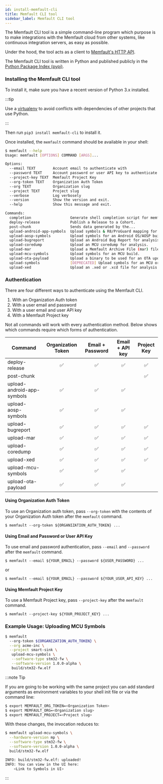 ```yaml
---
id: install-memfault-cli
title: Memfault CLI tool
sidebar_label: Memfault CLI tool
---
```



The Memfault CLI tool is a simple command-line program which purpose is to make
integrations with the Memfault cloud from other systems, like continuous
integration servers, as easy as possible.

Under the hood, the tool acts as a client to [Memfault's HTTP API](/api).

The Memfault CLI tool is written in Python and published publicly in the
[Python Package Index (pypi)](https://pypi.org/project/memfault-cli/).

### Installing the Memfault CLI tool

To install it, make sure you have a recent version of Python 3.x installed.

:::tip

Use a
[virtualenv](https://packaging.python.org/tutorials/installing-packages/#creating-virtual-environments)
to avoid conflicts with dependencies of other projects that use Python.

:::

Then run `pip3 install memfault-cli` to install it.

Once installed, the `memfault` command should be available in your shell:

```bash
$ memfault --help
Usage: memfault [OPTIONS] COMMAND [ARGS]...

Options:
  --email TEXT        Account email to authenticate with
  --password TEXT     Account password or user API key to authenticate with
  --project-key TEXT  Memfault Project Key
  --org-token TEXT    Organization Auth Token
  --org TEXT          Organization slug
  --project TEXT      Project slug
  --verbose           Log verbosely
  --version           Show the version and exit.
  --help              Show this message and exit.

Commands:
  completion                  Generate shell completion script for memfault.
  deploy-release              Publish a Release to a Cohort.
  post-chunk                  Sends data generated by the...
  upload-android-app-symbols  Upload symbols & R8/ProGuard mapping for an...
  upload-aosp-symbols         Upload symbols for an Android OS/AOSP build.
  upload-bugreport            Upload an Android Bug Report for analysis...
  upload-coredump             Upload an MCU coredump for analysis.
  upload-mar                  Upload a Memfault Archive File (mar) file...
  upload-mcu-symbols          Upload symbols for an MCU build.
  upload-ota-payload          Upload a binary to be used for an OTA update.
  upload-symbols              [DEPRECATED] Upload symbols for an MCU or...
  upload-xed                  Upload an .xed or .xcd file for analysis.
```

### Authentication

There are four different ways to authenticate using the Memfault CLI.

1. With an Organization Auth token
1. With a user email and password
1. With a user email and user API key
1. With a Memfault Project key

Not all commands will work with every authentication method. Below shows which
commands require which forms of authentication.

| Command                    | Organization Token | Email + Password | Email + API key | Project Key |
| -------------------------- | :----------------: | :--------------: | :-------------: | :---------: |
| deploy-release             |         ✅         |        ✅        |       ✅        |     ✅      |
| post-chunk                 |                    |                  |                 |     ✅      |
| upload-android-app-symbols |         ✅         |        ✅        |       ✅        |             |
| upload-aosp-symbols        |         ✅         |        ✅        |       ✅        |             |
| upload-bugreport           |         ✅         |        ✅        |       ✅        |     ✅      |
| upload-mar                 |         ✅         |        ✅        |       ✅        |     ✅      |
| upload-coredump            |         ✅         |        ✅        |       ✅        |     ✅      |
| upload-xed                 |         ✅         |        ✅        |       ✅        |     ✅      |
| upload-mcu-symbols         |         ✅         |        ✅        |       ✅        |             |
| upload-ota-payload         |         ✅         |        ✅        |       ✅        |             |

#### Using Organization Auth Token

To use an Organization auth token, pass `--org-token` with the contents of your
Organization Auth token after the `memfault` command.

```
$ memfault --org-token ${ORGANIZATION_AUTH_TOKEN} ...
```

#### Using Email and Password or User API Key

To use email and password authentication, pass `--email` and `--password` after
the `memfault` command.

```
$ memfault --email ${YOUR_EMAIL} --password ${USER_PASSWORD} ...
```

or

```
$ memfault --email ${YOUR_EMAIL} --password ${YOUR_USER_API_KEY} ...
```

#### Using Memfault Project Key

To use a Memfault Project key, pass `--project-key` after the `memfault`
command.

```
$ memfault --project-key ${YOUR_PROJECT_KEY} ...
```

### Example Usage: Uploading MCU Symbols

<AuthTokenRequiredCallout />

```bash
$ memfault
  --org-token ${ORGANIZATION_AUTH_TOKEN} \
  --org acme-inc \
  --project smart-sink \
   upload-mcu-symbols \
   --software-type stm32-fw \
   --software-version 1.0.0-alpha \
   build/stm32-fw.elf
```

:::note Tip

If you are going to be working with the same project you can add standard
arguments as environment variables to your shell init file or via the command
line:

```bash
$ export MEMFAULT_ORG_TOKEN=<Organization Token>
$ export MEMFAULT_ORG=<Organization slug>
$ export MEMFAULT_PROJECT=<Project slug>
```

With these changes, the invocation reduces to:

```bash
$ memfault upload-mcu-symbols \
  --hardware-version mp \
  --software-type stm32-fw \
  --software-version 1.0.0-alpha \
  build/stm32-fw.elf

INFO: build/stm32-fw.elf: uploaded!
INFO: You can view in the UI here:
    <Link to Symbols in UI>
```

:::
